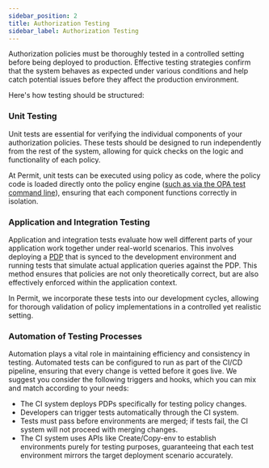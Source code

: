 ```yaml
---
sidebar_position: 2
title: Authorization Testing
sidebar_label: Authorization Testing
---
```


Authorization policies must be thoroughly tested in a controlled setting before being deployed to production.
Effective testing strategies confirm that the system behaves as expected under various conditions and help catch
potential issues before they affect the production environment.

Here's how testing should be structured:

### **Unit Testing**

Unit tests are essential for verifying the individual components of your authorization policies.
These tests should be designed to run independently from the rest of the system,
allowing for quick checks on the logic and functionality of each policy.

At Permit, unit tests can be executed using policy as code,
where the policy code is loaded directly onto the policy engine
([such as via the OPA test command line](https://www.openpolicyagent.org/docs/latest/policy-testing/)),
ensuring that each component functions correctly in isolation.

### **Application and Integration Testing**

Application and integration tests evaluate how well different parts of your application
work together under real-world scenarios. This involves deploying a
[PDP](/overview/how-does-it-work#the-policy-decision-point-pdp) that is synced to the development environment
and running tests that simulate actual application queries against the PDP. This method ensures that policies are not only theoretically correct,
but are also effectively enforced within the application context.

In Permit, we incorporate these tests into our development cycles, allowing for thorough validation of policy implementations in a
controlled yet realistic setting.

### **Automation of Testing Processes**

Automation plays a vital role in maintaining efficiency and consistency in testing.
Automated tests can be configured to run as part of the CI/CD pipeline, ensuring that every change is vetted before it goes live.
We suggest you consider the following triggers and hooks, which you can mix and match according to your needs:

- The CI system deploys PDPs specifically for testing policy changes.
- Developers can trigger tests automatically through the CI system.
- Tests must pass before environments are merged; if tests fail, the CI system will not proceed with merging changes.
- The CI system uses APIs like Create/Copy-env to establish environments purely for testing purposes, guaranteeing
  that each test environment mirrors the target deployment scenario accurately.